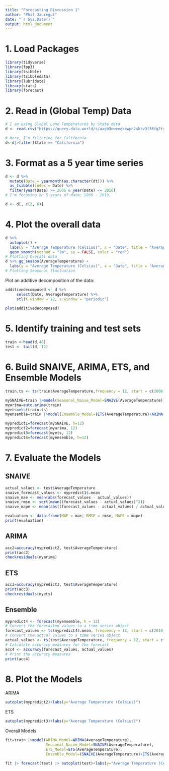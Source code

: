 ```yaml
---
title: "Forecasting Discussion 1"
author: "Phil Jauregui"
date: "`r Sys.Date()`"
output: html_document
---
```

# 1. Load Packages
```r
library(tidyverse)
library(fpp3)
library(tsibble)
library(tsibbledata)
library(lubridate)
library(stats)
library(forecast)
```

# 2. Read in (Global Temp) Data
```r
# I am using Global Land Temperatures by State data
d <- read.csv("https://query.data.world/s/axgb3nwemqkewpn2xkrv3f36fg2tyi?dws=00000", header=TRUE, stringsAsFactors=TRUE);

# Here, I'm filtering for California
d<-d|>filter(State == "California")
```

# 3. Format as a 5 year time series
```r
d <- d %>%
  mutate(Date = yearmonth(as.character(dt))) %>%
  as_tsibble(index = Date) %>%
  filter(year(Date) >= 2006 & year(Date) <= 2010)
# I'm focusing on 5 years of data: 2006 - 2010.
```

```r
d <- d[, c(2, 6)]
```

# 4. Plot the overall data

```r
d %>%
  autoplot() +
  labs(y = "Average Temperature (Celsius)", x = "Date", title = "Average Temperature in California") +
  geom_smooth(method = "lm", se = FALSE, color = "red")
# Plotting Overall data
d %>% gg_season(AverageTemperature) +
  labs(y = "Average Temperature (Celsius)", x = "Date", title = "Average Temperature in California")
# Plotting Seasonal fluctuation
```
Plot an additive decomposition of the data:
```r
additivedecomposed <- d %>%
     select(Date, AverageTemperature) %>%
     stl(t.window = 12, s.window = "periodic")
 
plot(additivedecomposed)
```
# 5. Identify training and test sets
```r
train <-head(d,48)
test <- tail(d, 12)
```

# 6. Build SNAIVE, ARIMA, ETS, and Ensemble Models 
```r
train.ts <- ts(train$AverageTemperature,frequency = 12, start = c(2006,1))

mySNAIVE=train |>model(Seasonal_Naive_Model=SNAIVE(AverageTemperature))
myarima=auto.arima(train)
myets=ets(train.ts)
myensemble=train |>model(Ensemble_Model=(ETS(AverageTemperature)+ARIMA(AverageTemperature))/2)
```

```r
mypredict1=forecast(mySNAIVE, h=12)
mypredict2=forecast(myarima, 12)
mypredict3=forecast(myets, 12)
mypredict4=forecast(myensemble, h=12)
```


# 7. Evaluate the Models

## SNAIVE
```r
actual_values <- test$AverageTemperature
snaive_forecast_values <- mypredict1$.mean
snaive_mae <- mean(abs(forecast_values - actual_values))
snaive_rmse <- sqrt(mean((forecast_values - actual_values)^2))
snaive_mape <- mean(abs((forecast_values - actual_values) / actual_values)) * 100

evaluation <- data.frame(MAE = mae, RMSE = rmse, MAPE = mape)
print(evaluation)
```
## ARIMA
```r
acc2=accuracy(mypredict2, test$AverageTemperature)
print(acc2)
checkresiduals(myarima)
```

## ETS
```r
acc3=accuracy(mypredict3, test$AverageTemperature)
print(acc3)
checkresiduals(myets)
```

## Ensemble
```r
mypredict4 <- forecast(myensemble, h = 12)
# Convert the forecasted values to a time series object
forecast_values <- ts(mypredict4$.mean, frequency = 12, start = c(2010, 1))
# Convert the actual values to a time series object
actual_values <- ts(test$AverageTemperature, frequency = 12, start = c(2010, 1))
# Calculate accuracy measures for the forecast
acc4 <- accuracy(forecast_values, actual_values)
# Print the accuracy measures
print(acc4)
```

# 8. Plot the Models
ARIMA
```r
autoplot(mypredict2)+labs(y="Average Temperature (Celsius)")
```

ETS
```r
autoplot(mypredict3)+labs(y="Average Temperature (Celsius)")
```

Overall Models
```r
fit=train |>model(ARIMA_Model=ARIMA(AverageTemperature),
                  Seasonal_Naive_Model=SNAIVE(AverageTemperature),
                  ETS_Model=ETS(AverageTemperature),
                  Ensemble_Model=(SNAIVE(AverageTemperature)+ETS(AverageTemperature)+ARIMA(AverageTemperature))/3)

fit |> forecast(test) |> autoplot(test)+labs(y="Average Temperature (Celsius)", title = "Average Temperature in California")
```